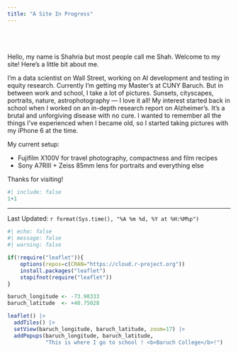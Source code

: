 ```yaml
---
title: "A Site In Progress"
---
```


\
\
\
Hello, my name is Shahria but most people call me Shah. Welcome to my site! Here's a little bit about me.\

I'm a data scientist on Wall Street, working on AI development and testing in equity research. Currently I'm getting my Master's at CUNY Baruch. But in between work and school, I take a lot of pictures. Sunsets, cityscapes, portraits, nature, astrophotography — I love it all! My interest started back in school when I worked on an in-depth research report on Alzheimer's. It's a brutal and unforgiving disease with no cure. I wanted to remember all the things I've experienced when I became old, so I started taking pictures with my iPhone 6 at the time.

My current setup:

-   Fujifilm X100V for travel photography, compactness and film recipes
-   Sony A7RIII + Zeiss 85mm lens for portraits and everything else\

Thanks for visiting!

```r
#| include: false
1+1
```

------------------------------------------------------------------------

Last Updated: `r format(Sys.time(), "%A %m %d, %Y at %H:%M%p")`

```r
#| echo: false
#| message: false
#| warning: false

if(!require("leaflet")){
    options(repos=c(CRAN="https://cloud.r-project.org"))
    install.packages("leaflet")
    stopifnot(require("leaflet"))
}

baruch_longitude <- -73.98333
baruch_latitude  <- +40.75028

leaflet() |>
  addTiles() |>
  setView(baruch_longitude, baruch_latitude, zoom=17) |>
  addPopups(baruch_longitude, baruch_latitude, 
            "This is where I go to school ! <b>Baruch College</b>!")
```
